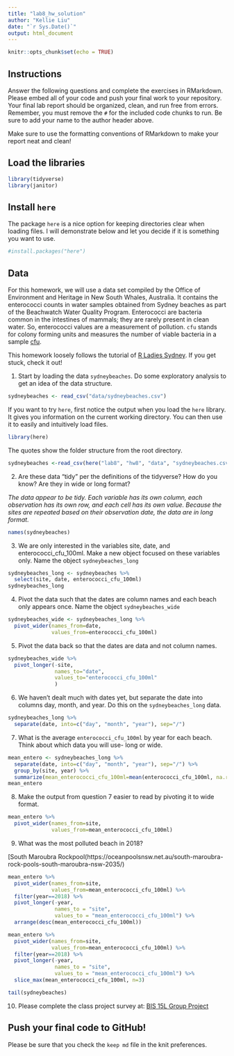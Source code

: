 ```yaml
---
title: "lab8_hw_solution"
author: "Kellie Liu"
date: "`r Sys.Date()`"
output: html_document
---
```


```r
knitr::opts_chunk$set(echo = TRUE)
```

## Instructions
Answer the following questions and complete the exercises in RMarkdown. Please embed all of your code and push your final work to your repository. Your final lab report should be organized, clean, and run free from errors. Remember, you must remove the `#` for the included code chunks to run. Be sure to add your name to the author header above.  

Make sure to use the formatting conventions of RMarkdown to make your report neat and clean!  

## Load the libraries
```r
library(tidyverse)
library(janitor)
``` 

## Install `here`
The package `here` is a nice option for keeping directories clear when loading files. I will demonstrate below and let you decide if it is something you want to use.  
```r
#install.packages("here")
```

## Data
For this homework, we will use a data set compiled by the Office of Environment and Heritage in New South Whales, Australia. It contains the enterococci counts in water samples obtained from Sydney beaches as part of the Beachwatch Water Quality Program. Enterococci are bacteria common in the intestines of mammals; they are rarely present in clean water. So, enterococci values are a measurement of pollution. `cfu` stands for colony forming units and measures the number of viable bacteria in a sample [cfu](https://en.wikipedia.org/wiki/Colony-forming_unit).   

This homework loosely follows the tutorial of [R Ladies Sydney](https://rladiessydney.org/). If you get stuck, check it out!  

1. Start by loading the data `sydneybeaches`. Do some exploratory analysis to get an idea of the data structure.
```r
sydneybeaches <- read_csv("data/sydneybeaches.csv")
```

If you want to try `here`, first notice the output when you load the `here` library. It gives you information on the current working directory. You can then use it to easily and intuitively load files.
```r
library(here)
```

The quotes show the folder structure from the root directory.
```r
sydneybeaches <-read_csv(here("lab8", "hw8", "data", "sydneybeaches.csv")) %>% janitor::clean_names()
```

2. Are these data "tidy" per the definitions of the tidyverse? How do you know? Are they in wide or long format?

_The data appear to be tidy. Each variable has its own column, each observation has its own row, and each cell has its own value. Because the sites are repeated based on their observation date, the data are in long format._

```r
names(sydneybeaches)
```

3. We are only interested in the variables site, date, and enterococci_cfu_100ml. Make a new object focused on these variables only. Name the object `sydneybeaches_long`
```r
sydneybeaches_long <- sydneybeaches %>% 
  select(site, date, enterococci_cfu_100ml)
sydneybeaches_long
```

4. Pivot the data such that the dates are column names and each beach only appears once. Name the object `sydneybeaches_wide`
```r
sydneybeaches_wide <- sydneybeaches_long %>% 
  pivot_wider(names_from=date,
              values_from=enterococci_cfu_100ml)
```

5. Pivot the data back so that the dates are data and not column names.
```r
sydneybeaches_wide %>% 
  pivot_longer(-site,
               names_to="date",
               values_to="enterococci_cfu_100ml"
               )
```

6. We haven't dealt much with dates yet, but separate the date into columns day, month, and year. Do this on the `sydneybeaches_long` data.
```r
sydneybeaches_long %>% 
  separate(date, into=c("day", "month", "year"), sep="/")
```

7. What is the average `enterococci_cfu_100ml` by year for each beach. Think about which data you will use- long or wide.
```r
mean_entero <- sydneybeaches_long %>% 
  separate(date, into=c("day", "month", "year"), sep="/") %>% 
  group_by(site, year) %>% 
  summarize(mean_enterococci_cfu_100ml=mean(enterococci_cfu_100ml, na.rm=T))
mean_entero
```

8. Make the output from question 7 easier to read by pivoting it to wide format.
```r
mean_entero %>% 
  pivot_wider(names_from=site,
              values_from=mean_enterococci_cfu_100ml)
```

9. What was the most polluted beach in 2018?

[South Maroubra Rockpool(https://oceanpoolsnsw.net.au/south-maroubra-rock-pools-south-maroubra-nsw-2035/)    

```r
mean_entero %>% 
  pivot_wider(names_from=site,
              values_from=mean_enterococci_cfu_100ml) %>% 
  filter(year==2018) %>% 
  pivot_longer(-year,
               names_to = "site",
               values_to = "mean_enterococci_cfu_100ml") %>% 
  arrange(desc(mean_enterococci_cfu_100ml))
```

```r
mean_entero %>% 
  pivot_wider(names_from=site,
              values_from=mean_enterococci_cfu_100ml) %>% 
  filter(year==2018) %>% 
  pivot_longer(-year,
               names_to = "site",
               values_to = "mean_enterococci_cfu_100ml") %>% 
  slice_max(mean_enterococci_cfu_100ml, n=3)
```

```r
tail(sydneybeaches)
```

10. Please complete the class project survey at: [BIS 15L Group Project](https://forms.gle/H2j69Z3ZtbLH3efW6)


## Push your final code to GitHub!
Please be sure that you check the `keep md` file in the knit preferences.   